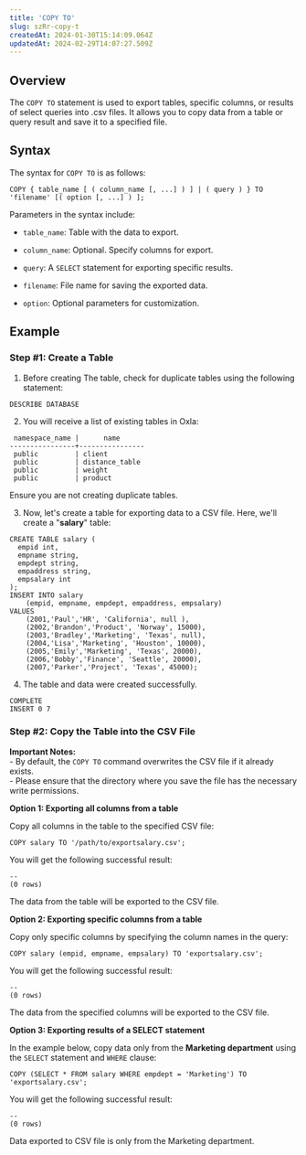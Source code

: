 ```yaml
---
title: 'COPY TO'
slug: szRr-copy-t
createdAt: 2024-01-30T15:14:09.064Z
updatedAt: 2024-02-29T14:07:27.509Z
---
```


## **Overview**

The `COPY TO` statement is used to export tables, specific columns, or results of select queries into .csv files. It allows you to copy data from a table or query result and save it to a specified file.

## **Syntax**

The syntax for `COPY TO` is as follows:

```pgsql
COPY { table_name [ ( column_name [, ...] ) ] | ( query ) } TO 'filename' [( option [, ...] ) ];
```

Parameters in the syntax include:

*   `table_name`: Table with the data to export.

*   `column_name`: Optional. Specify columns for export.

*   `query`: A `SELECT` statement for exporting specific results.

*   `filename`: File name for saving the exported data.

*   `option`: Optional parameters for customization.

## **Example**

### **Step #1: Create a Table**

1. Before creating The table, check for duplicate tables using the following statement:&#x20;

```pgsql
DESCRIBE DATABASE
```

2. You will receive a list of existing tables in Oxla:

```pgsql
 namespace_name |      name      
----------------+----------------
 public         | client
 public         | distance_table
 public         | weight
 public         | product
```

<Warning>Ensure you are not creating duplicate tables.</Warning>

3. Now, let's create a table for exporting data to a CSV file. Here, we'll create a "**salary**" table:

```pgsql
CREATE TABLE salary (
  empid int,
  empname string,
  empdept string,
  empaddress string,
  empsalary int
);
INSERT INTO salary 
    (empid, empname, empdept, empaddress, empsalary) 
VALUES 
    (2001,'Paul','HR', 'California', null ),
    (2002,'Brandon','Product', 'Norway', 15000),
    (2003,'Bradley','Marketing', 'Texas', null),
    (2004,'Lisa','Marketing', 'Houston', 10000),
    (2005,'Emily','Marketing', 'Texas', 20000),
    (2006,'Bobby','Finance', 'Seattle', 20000),
    (2007,'Parker','Project', 'Texas', 45000);
```

4. The table and data were created successfully.

```pgsql
COMPLETE
INSERT 0 7
```

### **Step #2: Copy the Table into the CSV File**

<Warning>**Important Notes:** <br /> - By default, the `COPY TO` command overwrites the CSV file if it already exists. <br /> - Please ensure that the directory where you save the file has the necessary write permissions.</Warning>


**Option 1: Exporting all columns from a table**

Copy all columns in the table to the specified CSV file:

```pgsql
COPY salary TO '/path/to/exportsalary.csv';
```

You will get the following successful result:

```pgsql
--
(0 rows)
```

The data from the table will be exported to the CSV file.

**Option 2: Exporting specific columns from a table**

Copy only specific columns by specifying the column names in the query:

```pgsql
COPY salary (empid, empname, empsalary) TO 'exportsalary.csv';
```

You will get the following successful result:

```pgsql
--
(0 rows)
```

The data from the specified columns will be exported to the CSV file.

**Option 3: Exporting results of a SELECT statement**

In the example below, copy data only from the **Marketing department** using the `SELECT` statement and `WHERE` clause:

```pgsql
COPY (SELECT * FROM salary WHERE empdept = 'Marketing') TO 'exportsalary.csv';
```

You will get the following successful result:

```pgsql
--
(0 rows)
```

Data exported to CSV file is only from the Marketing department.
